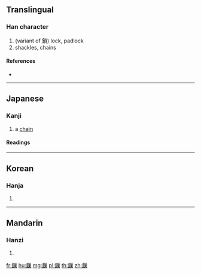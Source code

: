 {{character info/new}}
{{also|鎖}}
==Translingual==

===Han character===
{{Han char|rn=167|rad=金|as=11|sn=19|four=|canj=CVVD}}

# (variant of 鎖) lock, padlock
# shackles, chains

====References====
* {{Han ref|kx=1319.010|dkj=40770|dj=1819.010|hdz=64253.080|uh=93C1|ud=37825}}

----

==Japanese==

===Kanji===
{{ja-kanji|grade=uc|rs=金11|style=ky|shin=鎖}}

# a [[chain]]

====Readings====
{{ja-readings
|on=[[さ]] (sa)
|kun=[[くさり]] (kusari), [[とざす]] (鏁す, tozasu)
}}

----

==Korean==

===Hanja===
{{ko-hanja|hangeul=쇄|eumhun=|rv=swae|mr=swae|y=sway}}

# {{defn|lang=ko|sort=金11}}

----

==Mandarin==

===Hanzi===
{{cmn-hanzi|pin=[[suǒ]] ([[suo3]])|wg=so<sup>3</sup>}}

# {{defn|lang=cmn|sort=金11}}

[[fr:鏁]]
[[hu:鏁]]
[[mg:鏁]]
[[pl:鏁]]
[[th:鏁]]
[[zh:鏁]]